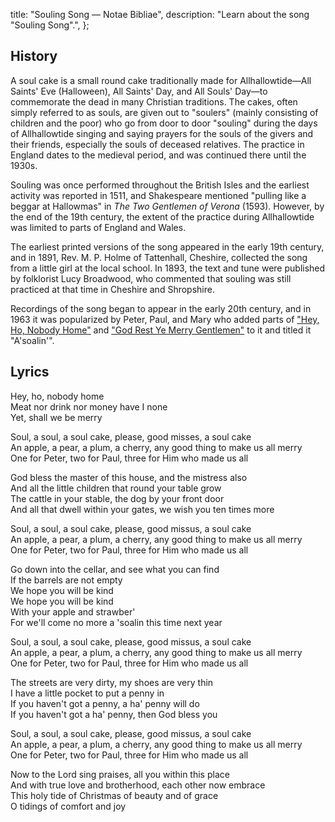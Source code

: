   title: "Souling Song — Notae Bibliae",
  description: "Learn about the song \"Souling Song\".",
};

<Initial text="Souling Song" />

## History

A soul cake is a small round cake traditionally made for Allhallowtide—All Saints' Eve (Halloween), All Saints' Day, and All Souls' Day—to commemorate the dead in many Christian traditions. The cakes, often simply referred to as souls, are given out to "soulers" (mainly consisting of children and the poor) who go from door to door "souling" during the days of Allhallowtide singing and saying prayers for the souls of the givers and their friends, especially the souls of deceased relatives. The practice in England dates to the medieval period, and was continued there until the 1930s.

Souling was once performed throughout the British Isles and the earliest activity was reported in 1511, and Shakespeare mentioned "pulling like a beggar at Hallowmas" in *The Two Gentlemen of Verona* (1593). However, by the end of the 19th century, the extent of the practice during Allhallowtide was limited to parts of England and Wales.

The earliest printed versions of the song appeared in the early 19th century, and in 1891, Rev. M. P. Holme of Tattenhall, Cheshire, collected the song from a little girl at the local school. In 1893, the text and tune were published by folklorist Lucy Broadwood, who commented that souling was still practiced at that time in Cheshire and Shropshire.

Recordings of the song began to appear in the early 20th century, and in 1963 it was popularized by Peter, Paul, and Mary who added parts of ["Hey, Ho, Nobody Home"](/liturgy/music/songs/hey-ho-nobody-home) and ["God Rest Ye Merry Gentlemen"](/liturgy/music/hymns/god-rest-ye-merry-gentlemen) to it and titled it "A'soalin'".

## Lyrics

Hey, ho, nobody home<br/>
Meat nor drink nor money have I none<br/>
Yet, shall we be merry

Soul, a soul, a soul cake, please, good misses, a soul cake<br/>
An apple, a pear, a plum, a cherry, any good thing to make us all merry<br/>
One for Peter, two for Paul, three for Him who made us all

God bless the master of this house, and the mistress also<br/>
And all the little children that round your table grow<br/>
The cattle in your stable, the dog by your front door<br/>
And all that dwell within your gates, we wish you ten times more

Soul, a soul, a soul cake, please, good missus, a soul cake<br/>
An apple, a pear, a plum, a cherry, any good thing to make us all merry<br/>
One for Peter, two for Paul, three for Him who made us all

Go down into the cellar, and see what you can find<br/>
If the barrels are not empty<br/>
We hope you will be kind<br/>
We hope you will be kind<br/>
With your apple and strawber'<br/>
For we'll come no more a 'soalin this time next year

Soul, a soul, a soul cake, please, good missus, a soul cake<br/>
An apple, a pear, a plum, a cherry, any good thing to make us all merry<br/>
One for Peter, two for Paul, three for Him who made us all

The streets are very dirty, my shoes are very thin<br/>
I have a little pocket to put a penny in<br/>
If you haven't got a penny, a ha' penny will do<br/>
If you haven't got a ha' penny, then God bless you

Soul, a soul, a soul cake, please, good missus, a soul cake<br/>
An apple, a pear, a plum, a cherry, any good thing to make us all merry<br/>
One for Peter, two for Paul, three for Him who made us all

Now to the Lord sing praises, all you within this place<br/>
And with true love and brotherhood, each other now embrace<br/>
This holy tide of Christmas of beauty and of grace<br/>
O tidings of comfort and joy
